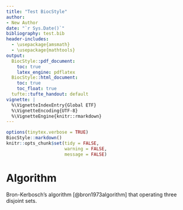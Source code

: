 ```yaml
---
title: "Test BiocStyle"
author: 
- New Author
date: "`r Sys.Date()`"
bibliography: test.bib
header-includes:
  - \usepackage{amsmath}
  - \usepackage{mathtools}
output:
  BiocStyle::pdf_document:
    toc: true
    latex_engine: pdflatex
  BiocStyle::html_document:
    toc: true
    toc_float: true
  tufte::tufte_handout: default
vignette: |
  %\VignetteIndexEntry{Global ETF}
  %\VignetteEncoding{UTF-8}
  %\VignetteEngine{knitr::rmarkdown}
---
```


```r
options(tinytex.verbose = TRUE)
BiocStyle::markdown()
knitr::opts_chunk$set(tidy = FALSE,
                      warning = FALSE,
                      message = FALSE)
```

# Algorithm

Bron-Kerbosch's algorithm [@bron1973algorithm] that operating three disjoint sets.